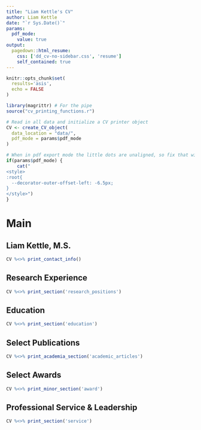 ```yaml
---
title: "Liam Kettle's CV"
author: Liam Kettle
date: "`r Sys.Date()`"
params:
  pdf_mode:
    value: true
output:
  pagedown::html_resume:
    css: ['dd_cv-no-sidebar.css', 'resume']
    self_contained: true
---
```

```r
knitr::opts_chunk$set(
  results='asis', 
  echo = FALSE
)

library(magrittr) # For the pipe
source("cv_printing_functions.r")

# Read in all data and initialize a CV printer object
CV <- create_CV_object(
  data_location = "data/",  
  pdf_mode = params$pdf_mode
)

```

```r
# When in pdf export mode the little dots are unaligned, so fix that with some conditional CSS.
if(params$pdf_mode) {
    cat("
<style>
:root{
  --decorator-outer-offset-left: -6.5px;
}
</style>")
}
```


Main
================================================================================

**Liam Kettle, M.S.** {#title}
--------------------------------------------------------------------------------
```r
CV %<>% print_contact_info()
```

Research Experience {data-icon=laptop}
--------------------------------------------------------------------------------

```r
CV %<>% print_section('research_positions')

```

Education {data-icon=graduation-cap data-concise=true}
--------------------------------------------------------------------------------

```r
CV %<>% print_section('education')
```

## Select Publications {data-icon="book" data-concise="true"}

```r
CV %<>% print_academia_section('academic_articles')
```

## Select Awards {data-icon="award"}

```r
CV %<>% print_minor_section('award')
```

## Professional Service & Leadership {data-icon="user-tie"}

```r
CV %<>% print_section('service')
```
